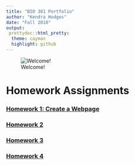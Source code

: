 ```yaml
---
title: "BIO 381 Portfolio"
author: "Kendra Hodges"
date: "Fall 2018"
output: 
 prettydoc::html_pretty:
  theme: cayman
  highlight: github
---
```


![Welcome!](/Users/kendrahodges/Desktop/Australia.JPG)



# **Homework Assignments**

### [Homework 1: Create a Webpage](index.html)

### [Homework 2](homework2.html)

### [Homework 3](homework3.html)

### [Homework 4](homework4.html)






